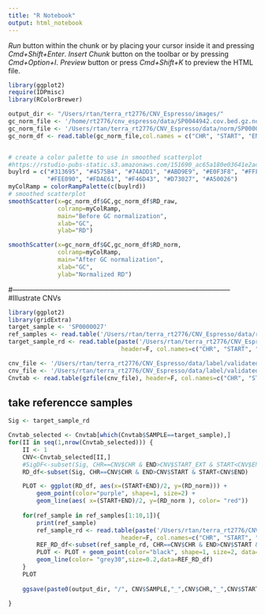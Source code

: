 ```yaml
---
title: "R Notebook"
output: html_notebook
---
```


*Run* button within the chunk or by placing your cursor inside it and pressing *Cmd+Shift+Enter*. 
*Insert Chunk* button on the toolbar or by pressing *Cmd+Option+I*.
*Preview* button or press *Cmd+Shift+K* to preview the HTML file.

```r
library(ggplot2)
require(IDPmisc) 
library(RColorBrewer)

output_dir <- "/Users/rtan/terra_rt2776/CNV_Espresso/images/"
gc_norm_file <- '/home/rt2776/cnv_espresso/data/SP0044942.cov.bed.gz.normalized_gc'
gc_norm_file <- '/Users/rtan/terra_rt2776/CNV_Espresso/data/norm/SP0000027.cov.bed.norm'
gc_norm_df <- read.table(gc_norm_file,col.names = c("CHR", "START", "END", "GC", "RD_raw", "RD_norm"))


# create a color palette to use in smoothed scatterplot
#https://rstudio-pubs-static.s3.amazonaws.com/151690_ac65a180e03641e2adc3cb2ecf6306c3.html
buylrd = c("#313695", "#4575B4", "#74ADD1", "#ABD9E9", "#E0F3F8", "#FFFFBF",
           "#FEE090", "#FDAE61", "#F46D43", "#D73027", "#A50026") 
myColRamp = colorRampPalette(c(buylrd))
# smoothed scatterplot
smoothScatter(x=gc_norm_df$GC,gc_norm_df$RD_raw,
              colramp=myColRamp,
              main="Before GC normalization",
              xlab="GC",
              ylab="RD")
```
```r
smoothScatter(x=gc_norm_df$GC,gc_norm_df$RD_norm,
              colramp=myColRamp,
              main="After GC normalization",
              xlab="GC",
              ylab="Normalized RD")
```

#-----------------------------------------------------------------------------------------------
#Illustrate CNVs
```r
library(ggplot2)
library(gridExtra)
target_sample <- 'SP0000027'
ref_samples <- read.table('/Users/rtan/terra_rt2776/CNV_Espresso/data/ref/SP0000027.ref')
target_sample_rd <- read.table(paste('/Users/rtan/terra_rt2776/CNV_Espresso/data/norm/',target_sample,'.cov.bed.norm',sep=''),
                                header=F, col.names=c("CHR", "START", "END", "GC", "RD_raw", "RD_norm"))

cnv_file <- '/Users/rtan/terra_rt2776/CNV_Espresso/data/label/validated_xhmm_canoes_clamms_true_cnvs.txt'
cnv_file <- '/Users/rtan/terra_rt2776/CNV_Espresso/data/label/validated_xhmm_canoes_clamms_false_cnvs.txt'
Cnvtab <- read.table(gzfile(cnv_file), header=F, col.names=c("CHR", "START", "END", "TYPE", "LENGTH", "SAMPLE", "LABEL", "TOOL"))
```
## take referencce samples
```r
Sig <- target_sample_rd
```

```r
Cnvtab_selected <- Cnvtab[which(Cnvtab$SAMPLE==target_sample),]
for(II in seq(1,nrow(Cnvtab_selected))) {
    II <- 1
    CNV<-Cnvtab_selected[II,]
    #SigDF<-subset(Sig, CHR==CNV$CHR & END>CNV$START_EXT & START<CNV$END_EXT)
    RD_df<-subset(Sig, CHR==CNV$CHR & END>CNV$START & START<CNV$END)

    PLOT <- ggplot(RD_df, aes(x=(START+END)/2, y=(RD_norm))) +
        geom_point(color="purple", shape=1, size=2) +
        geom_line(aes( x=(START+END)/2, y=(RD_norm ), color= "red"))
    
    for(ref_sample in ref_samples[1:10,1]){
        print(ref_sample)
        ref_sample_rd <- read.table(paste('/Users/rtan/terra_rt2776/CNV_Espresso/data/norm/',ref_sample,'.cov.bed.norm',sep=''),
                                header=F, col.names=c("CHR", "START", "END", "GC", "RD_raw", "RD_norm"))
        REF_RD_df<-subset(ref_sample_rd, CHR==CNV$CHR & END>CNV$START & START<CNV$END)
        PLOT <- PLOT + geom_point(color="black", shape=1, size=2, data=REF_RD_df) +
        geom_line(color= "grey30",size=0.2,data=REF_RD_df)
    }
    PLOT
    
    ggsave(paste0(output_dir, "/", CNV$SAMPLE,"_",CNV$CHR,"_",CNV$START,"-",CNV$END,"_",CNV$LABEL,".png"), PLOT, width=7, height=4, unit="in")

}
```

